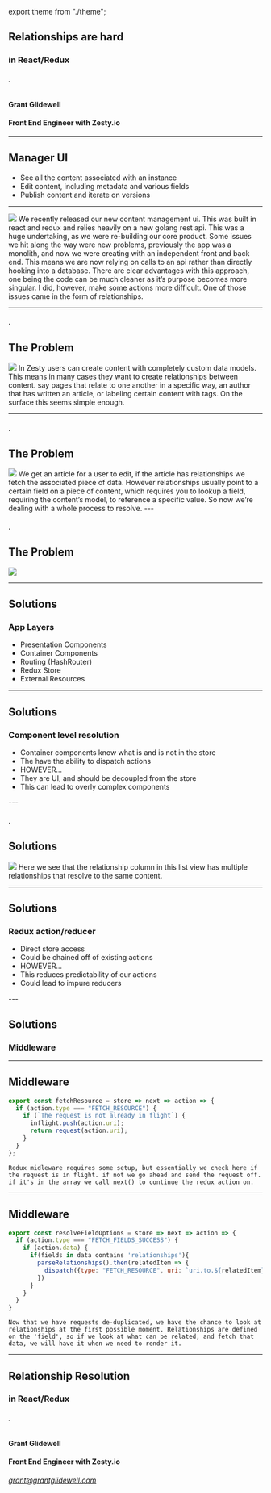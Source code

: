 
export theme from "./theme";

<Head>
  <title>Relationships are hard</title>
</Head>

## Relationships are hard

### in React/Redux

###### .

#### Grant Glidewell

#### Front End Engineer with Zesty.io

---

## Manager UI

<ul>
  <Appear>
    <li>See all the content associated with an instance</li>
    <li>Edit content, including metadata and various fields</li>
    <li>Publish content and iterate on versions</li>
  </Appear>
</ul>

---

<Image src="mgrapp.png" size="cover" />
<Notes>
  We recently released our new content management ui. This was built in react and redux and relies heavily on a new golang rest api. This was a huge undertaking, as we were re-building our core product. Some issues we hit along the way were new problems, previously the app was a monolith, and now we were creating with an independent front and back end. This means we are now relying on calls to an api rather than directly hooking into a database. There are clear advantages with this approach, one being the code can be much cleaner as it’s purpose becomes more singular. I did, however, make some actions more difficult. One of those issues came in the form of relationships.

</Notes>

---

#### .

## The Problem

<Image src="listview.png" size="80%" />
<Notes>
In Zesty users can create content with completely custom data models. This means in many cases they want to create relationships between content. say pages that relate to one another in a specific way, an author that has written an article, or labeling certain content with tags. On the surface this seems simple enough.
</Notes>

---

#### .

## The Problem

<Image src="relationship.png" size="60%" />

<Notes>
 We get an article for a user to edit, if the article has relationships we fetch the associated piece of data. However relationships usually point to a certain field on a piece of content, which requires you to lookup a field, requiring the content’s model, to reference a specific value. So now we’re dealing with a whole process to resolve.
</Notes>
---

#### .

## The Problem

<Image src="listview2.png" size="80%" />

---

## Solutions

### App Layers

<ul>
  <Appear>
    <li>Presentation Components</li>
    <li>Container Components</li>
    <li>Routing (HashRouter)</li>
    <li>Redux Store</li>
    <li>External Resources</li>
  </Appear>
</ul>

---

## Solutions

### Component level resolution

<ul>
  <Appear>
    <li>Container components know what is and is not in the store</li>
    <li>The have the ability to dispatch actions</li>
    <li style={{color:'orange'}}>HOWEVER...</li>
    <li style={{color:'red'}}>They are UI, and should be decoupled from the store</li>
    <li style={{color:'red'}}>This can lead to overly complex components</li>
  </Appear>
</ul>
---

#### .

## Solutions

<Image src="listview3.png" size="80%" />

<Notes>
  Here we see that the relationship column in this list view has multiple
  relationships that resolve to the same content.
</Notes>

---

## Solutions

### Redux action/reducer

<ul>
  <Appear>
    <li>Direct store access</li>
    <li>Could be chained off of existing actions</li>
    <li style={{color:'orange'}}>HOWEVER...</li>
    <li style={{color:'red'}}>This reduces predictability of our actions</li>
    <li style={{color:'red'}}>Could lead to impure reducers</li>
  </Appear>
</ul>
---

## Solutions

### Middleware

---

## Middleware

```javascript
export const fetchResource = store => next => action => {
  if (action.type === "FETCH_RESOURCE") {
    if (`The request is not already in flight`) {
      inflight.push(action.uri);
      return request(action.uri);
    }
  }
};
```

```notes
Redux midleware requires some setup, but essentially we check here if the request is in flight. if not we go ahead and send the request off. if it's in the array we call next() to continue the redux action on.
```

---

## Middleware

```javascript
export const resolveFieldOptions = store => next => action => {
  if (action.type === "FETCH_FIELDS_SUCCESS") {
    if (action.data) {
      if(fields in data contains 'relationships'){
        parseRelationships().then(relatedItem => {
          dispatch({type: "FETCH_RESOURCE", uri: `uri.to.${relatedItem}`})
        })
      }
    }
  }
}
```

```notes
Now that we have requests de-duplicated, we have the chance to look at relationships at the first possible moment. Relationships are defined on the 'field', so if we look at what can be related, and fetch that data, we will have it when we need to render it.
```

---

## Relationship Resolution

### in React/Redux

###### .

#### Grant Glidewell

#### Front End Engineer with Zesty.io

###### grant@grantglidewell.com
